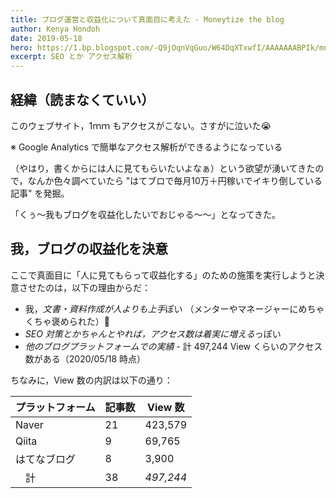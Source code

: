 ```yaml
---
title: ブログ運営と収益化について真面目に考えた - Moneytize the blog
author: Kenya Hondoh
date: 2019-05-18
hero: https://1.bp.blogspot.com/-Q9jOqnVqGuo/W64DqXTxwfI/AAAAAAABPIk/mn0XoaVlL2s_Sphqb-5WielV75A6JIEowCLcBGAs/s800/job_yarigai_sausyu.png
excerpt: SEO とか アクセス解析 
---
```


## 経緯（読まなくていい）
このウェブサイト，1ｍｍ もアクセスがこない。さすがに泣いた😭

※ Google Analytics で簡単なアクセス解析ができるようになっている

（やはり，書くからには人に見てもらいたいよなぁ）という欲望が湧いてきたので，なんか色々調べていたら
"はてブロで毎月10万＋円稼いでイキり倒している記事" を発掘。

「くぅ〜我もブログを収益化したいでおじゃる〜〜」となってきた。

## 我，ブログの収益化を決意

ここで真面目に「人に見てもらって収益化する」のための施策を実行しようと決意させたのは，以下の理由からだ：

- 我，*文書・資料作成が人よりも上手*ぽい （メンターやマネージャーにめちゃくちゃ褒められた）
- *SEO 対策とかちゃんとやれば，アクセス数は着実に増える*っぽい
- *他のブログプラットフォームでの実績* - 計 497,244 View くらいのアクセス数がある（2020/05/18 時点）

ちなみに，View 数の内訳は以下の通り：

|  プラットフォーム |記事数|  View 数  |
| ---- | ---- |---- |
|  Naver  |21|423,579|
|  Qiita  |9|69,765|
|  はてなブログ  |8|3,900|
|　計　|38|*497,244*|

## 